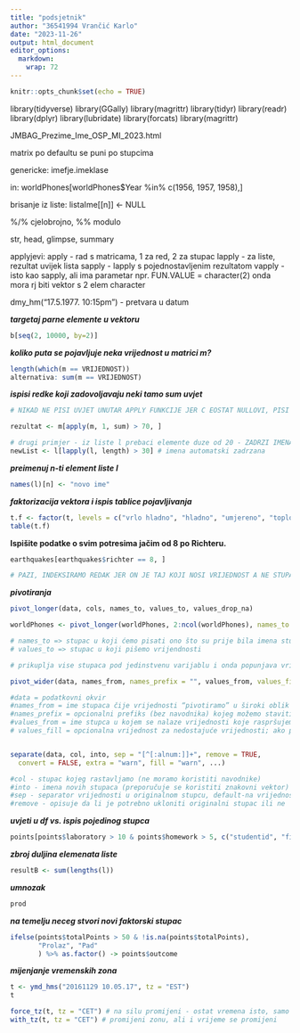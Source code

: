 ```yaml
---
title: "podsjetnik"
author: "36541994 Vrančić Karlo"
date: "2023-11-26"
output: html_document
editor_options: 
  markdown: 
    wrap: 72
---
```


```r
knitr::opts_chunk$set(echo = TRUE)
```

library(tidyverse)
library(GGally) 
library(magrittr) 
library(tidyr)
library(readr) 
library(dplyr) 
library(lubridate) 
library(forcats)
library(magrittr)

JMBAG_Prezime_Ime_OSP_MI_2023.html

matrix po defaultu se puni po stupcima

genericke: imefje.imeklase

in: worldPhones[worldPhones\$Year %in% c(1956, 1957, 1958),]

brisanje iz liste: listaIme[[n]] \<- NULL

%/% cjelobrojno, %% modulo

str, head, glimpse, summary

applyjevi: apply - rad s matricama, 1 za red, 2 za stupac lapply - za
liste, rezultat uvijek lista sapply - lapply s pojednostavljenim
rezultatom vapply - isto kao sapply, ali ima parametar npr. FUN.VALUE =
character(2) onda mora rj biti vektor s 2 elem character

dmy_hm("17.5.1977. 10:15pm") - pretvara u datum

***targetaj parne elemente u vektoru***

```r
b[seq(2, 10000, by=2)] 

```

***koliko puta se pojavljuje neka vrijednost u matrici m?***

```r
length(which(m == VRIJEDNOST))
alternativa: sum(m == VRIJEDNOST) 
```

***ispisi redke koji zadovoljavaju neki tamo sum uvjet***

```r
# NIKAD NE PISI UVJET UNUTAR APPLY FUNKCIJE JER C EOSTAT NULLOVI, PISI IZVAN 

rezultat <- m[apply(m, 1, sum) > 70, ]

# drugi primjer - iz liste l prebaci elemente duze od 20 - ZADRZI IMENA 
newList <- l[lapply(l, length) > 30] # imena automatski zadrzana 

```

***preimenuj n-ti element liste l***

```r
names(l)[n] <- "novo ime"
```

***faktorizacija vektora i ispis tablice pojavljivanja***

```r
t.f <- factor(t, levels = c("vrlo hladno", "hladno", "umjereno", "toplo", "vrlo toplo"))
table(t.f)
```

**Ispišite podatke o svim potresima jačim od 8 po Richteru.**

```r
earthquakes[earthquakes$richter == 8, ]

# PAZI, INDEKSIRAMO REDAK JER ON JE TAJ KOJI NOSI VRIJEDNOST A NE STUPAC!!!!!
```

***pivotiranja***

```r
pivot_longer(data, cols, names_to, values_to, values_drop_na)

worldPhones <- pivot_longer(worldPhones, 2:ncol(worldPhones), names_to = "WorldRegion", values_to = "NumberOfPhones") 

# names_to => stupac u koji ćemo pisati ono što su prije bila imena stupaca 
# values_to => stupac u koji pišemo vrijendnosti

# prikuplja vise stupaca pod jedinstvenu varijablu i onda popunjava vrijednosti pomocu postojecih kombinacija stupac x redak

pivot_wider(data, names_from, names_prefix = "", values_from, values_fill = NULL)

#data = podatkovni okvir
#names_from = ime stupaca čije vrijednosti “pivotiramo” u široki oblik
#names_prefix = opcionalni prefiks (bez navodnika) kojeg možemo staviti novim stupcima, korisno ako su novi nazivi stupaca brojevi
#values_from = ime stupca u kojem se nalaze vrijednosti koje raspršujemo po novoj tablici
# values_fill = opcionalna vrijednost za nedostajuće vrijednosti; ako parametar stavimo na NULL vrijednosti će biti NA


separate(data, col, into, sep = "[^[:alnum:]]+", remove = TRUE,
  convert = FALSE, extra = "warn", fill = "warn", ...)

#col - stupac kojeg rastavljamo (ne moramo koristiti navodnike)
#into - imena novih stupaca (preporučuje se koristiti znakovni vektor)
#sep - separator vrijednosti u originalnom stupcu, default-na vrijednost je zapravo regularni izraz za “nešto što nije alfanumerički znak”
#remove - opisuje da li je potrebno ukloniti originalni stupac ili ne

```

***uvjeti u df vs. ispis pojedinog stupca***

```r
points[points$laboratory > 10 & points$homework > 5, c("studentid", "finalexam")]

```

***zbroj duljina elemenata liste***

```r
resultB <- sum(lengths(l))
```

***umnozak***

```r
prod 
```

***na temelju neceg stvori novi faktorski stupac***

```r
ifelse(points$totalPoints > 50 & !is.na(points$totalPoints), 
       "Prolaz", "Pad"
       ) %>% as.factor() -> points$outcome 
```

***mijenjanje vremenskih zona***

```r
t <- ymd_hms("20161129 10.05.17", tz = "EST")
t

force_tz(t, tz = "CET") # na silu promijeni - ostat vremena isto, samo se promijeni zona
with_tz(t, tz = "CET") # promijeni zonu, ali i vrijeme se promijeni

```
